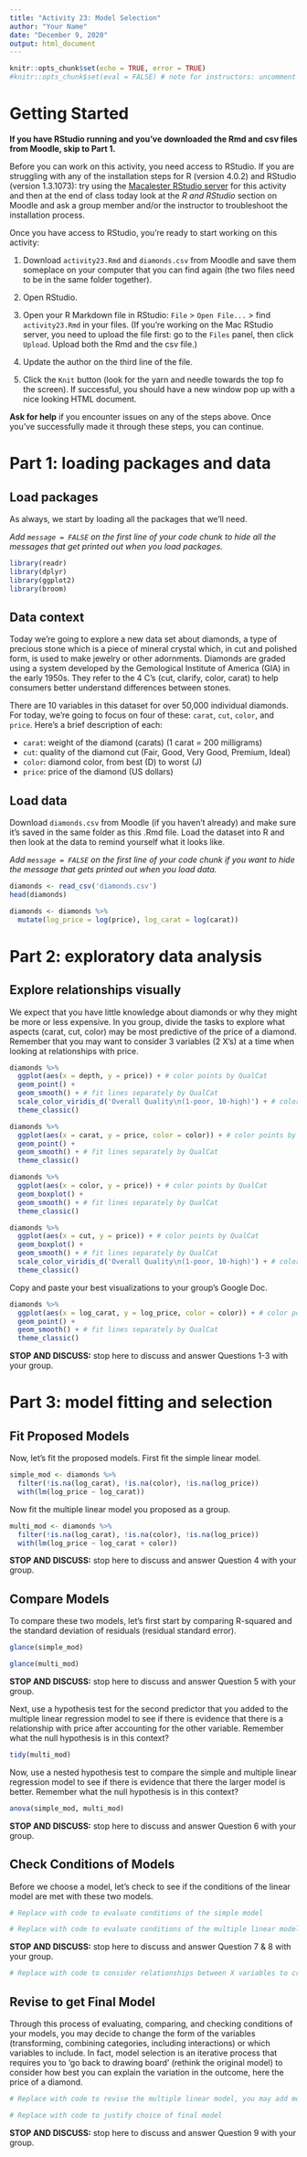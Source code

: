 ```yaml
---
title: "Activity 23: Model Selection"
author: "Your Name"
date: "December 9, 2020"
output: html_document
---
```


```r
knitr::opts_chunk$set(echo = TRUE, error = TRUE)
#knitr::opts_chunk$set(eval = FALSE) # note for instructors: uncomment this code when creating a clean instructions version of the HTML; otherwise leave commented
```


# Getting Started

**If you have RStudio running and you've downloaded the Rmd and csv files from Moodle, skip to Part 1.**

Before you can work on this activity, you need access to RStudio. If you are struggling with any of the installation steps for R (version 4.0.2) and RStudio (version 1.3.1073): try using the [Macalester RStudio server](https://rstudio.macalester.edu) for this activity and then at the end of class today look at the *R and RStudio* section on Moodle and ask a group member and/or the instructor to troubleshoot the installation process.

Once you have access to RStudio, you're ready to start working on this activity:

1. Download `activity23.Rmd` and `diamonds.csv` from Moodle and save them someplace on your computer that you can find again (the two files need to be in the same folder together).   
  
2. Open RStudio.

3. Open your R Markdown file in RStudio: `File` > `Open File...` > find `activity23.Rmd` in your files. (If you're working on the Mac RStudio server, you need to upload the file first: go to the `Files` panel, then click `Upload`. Upload both the Rmd and the csv file.)

4. Update the author on the third line of the file.

5. Click the `Knit` button (look for the yarn and needle towards the top fo the screen). If successful, you should have a new window pop up with a nice looking HTML document. 


**Ask for help** if you encounter issues on any of the steps above. Once you've successfully made it through these steps, you can continue.



# Part 1: loading packages and data

## Load packages

As always, we start by loading all the packages that we'll need. 

*Add `message = FALSE` on the first line of your code chunk to hide all the messages that get printed out when you load packages.*

```r
library(readr)
library(dplyr)
library(ggplot2)
library(broom) 
```


## Data context

Today we're going to explore a new data set about diamonds, a type of precious stone which is a piece of mineral crystal which, in cut and polished form, is used to make jewelry or other adornments. Diamonds are graded using a system developed by the Gemological Institute of America (GIA) in the early 1950s. They refer to the 4 C's (cut, clarify, color, carat) to help consumers better understand differences between stones. 

There are 10 variables in this dataset for over 50,000 individual diamonds. For today, we're going to focus on four of these: `carat`, `cut`, `color`, and `price`. Here's a brief description of each:

* `carat`: weight of the diamond (carats) (1 carat = 200 milligrams)
* `cut`: quality of the diamond cut (Fair, Good, Very Good, Premium, Ideal)
* `color`: diamond color, from best (D) to worst (J)
* `price`: price of the diamond (US dollars)


## Load data

Download `diamonds.csv` from Moodle (if you haven't already) and make sure it's saved in the same folder as this .Rmd file. Load the dataset into R and then look at the data to remind yourself what it looks like. 

*Add `message = FALSE` on the first line of your code chunk if you want to hide the message that gets printed out when you load data.*

```r
diamonds <- read_csv('diamonds.csv')
head(diamonds)
```


```r
diamonds <- diamonds %>%
  mutate(log_price = log(price), log_carat = log(carat))
```

# Part 2: exploratory data analysis

## Explore relationships visually

We expect that you have little knowledge about diamonds or why they might be more or less expensive. In you group, divide the tasks to explore what aspects (carat, cut, color) may be most predictive of the price of a diamond. Remember that you may want to consider 3 variables (2 X's) at a time when looking at relationships with price. 

```r
diamonds %>%
  ggplot(aes(x = depth, y = price)) + # color points by QualCat
  geom_point() + 
  geom_smooth() + # fit lines separately by QualCat
  scale_color_viridis_d('Overall Quality\n(1-poor, 10-high)') + # colorblind friendly color palette
  theme_classic()

diamonds %>%
  ggplot(aes(x = carat, y = price, color = color)) + # color points by QualCat
  geom_point() + 
  geom_smooth() + # fit lines separately by QualCat
  theme_classic()

diamonds %>%
  ggplot(aes(x = color, y = price)) + # color points by QualCat
  geom_boxplot() + 
  geom_smooth() + # fit lines separately by QualCat
  theme_classic()

diamonds %>%
  ggplot(aes(x = cut, y = price)) + # color points by QualCat
  geom_boxplot() + 
  geom_smooth() + # fit lines separately by QualCat
  scale_color_viridis_d('Overall Quality\n(1-poor, 10-high)') + # colorblind friendly color palette
  theme_classic()
```

Copy and paste your best visualizations to your group's Google Doc. 

```r
diamonds %>%
  ggplot(aes(x = log_carat, y = log_price, color = color)) + # color points by QualCat
  geom_point() + 
  geom_smooth() + # fit lines separately by QualCat
  theme_classic()
```


**STOP AND DISCUSS:** stop here to discuss and answer Questions 1-3 with your group.

# Part 3: model fitting and selection

## Fit Proposed Models

Now, let's fit the proposed models. First fit the simple linear model. 

```r
simple_mod <- diamonds %>%
  filter(!is.na(log_carat), !is.na(color), !is.na(log_price))
  with(lm(log_price ~ log_carat))
```

Now fit the multiple linear model you proposed as a group. 

```r
multi_mod <- diamonds %>%
  filter(!is.na(log_carat), !is.na(color), !is.na(log_price))
  with(lm(log_price ~ log_carat + color))
```

**STOP AND DISCUSS:** stop here to discuss and answer Question 4 with your group.


## Compare Models

To compare these two models, let's first start by comparing R-squared and the standard deviation of residuals (residual standard error).

```r
glance(simple_mod)
```

```r
glance(multi_mod)
```

**STOP AND DISCUSS:** stop here to discuss and answer Question 5 with your group.


Next, use a hypothesis test for the second predictor that you added to the multiple linear regression model to see if there is evidence that there is a relationship with price after accounting for the other variable. Remember what the null hypothesis is in this context?


```r
tidy(multi_mod)
```


Now, use a nested hypothesis test to compare the simple and multiple linear regression model to see if there is evidence that there the larger model is better. Remember what the null hypothesis is in this context?

```r
anova(simple_mod, multi_mod)
```

**STOP AND DISCUSS:** stop here to discuss and answer Question 6 with your group.


## Check Conditions of Models

Before we choose a model, let's check to see if the conditions of the linear model are met with these two models. 

```r
# Replace with code to evaluate conditions of the simple model
```

```r
# Replace with code to evaluate conditions of the multiple linear model
```

**STOP AND DISCUSS:** stop here to discuss and answer Question 7 & 8 with your group.


```r
# Replace with code to consider relationships between X variables to create DAG
```


## Revise to get Final Model

Through this process of evaluating, comparing, and checking conditions of your models, you may decide to change the form of the variables (transforming, combining categories, including interactions) or which variables to include. In fact, model selection is an iterative process that requires you to 'go back to drawing board' (rethink the original model) to consider how best you can explain the variation in the outcome, here the price of a diamond.  


```r
# Replace with code to revise the multiple linear model, you may add more than 2 variables
```

```r
# Replace with code to justify choice of final model
```

**STOP AND DISCUSS:** stop here to discuss and answer Question 9 with your group.

